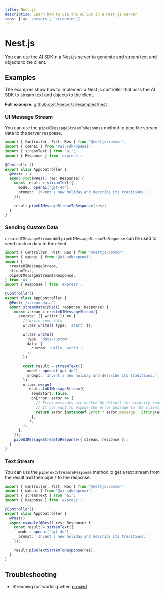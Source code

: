 ```yaml
---
title: Nest.js
description: Learn how to use the AI SDK in a Nest.js server
tags: ['api servers', 'streaming']
---
```


# Nest.js

You can use the AI SDK in a [Nest.js](https://nestjs.com/) server to generate and stream text and objects to the client.

## Examples

The examples show how to implement a Nest.js controller that uses the AI SDK to stream text and objects to the client.

**Full example**: [github.com/vercel/ai/examples/nest](https://github.com/vercel/ai/tree/main/examples/nest)

### UI Message Stream

You can use the `pipeUIMessageStreamToResponse` method to pipe the stream data to the server response.

```ts filename='app.controller.ts'
import { Controller, Post, Res } from '@nestjs/common';
import { openai } from '@ai-sdk/openai';
import { streamText } from 'ai';
import { Response } from 'express';

@Controller()
export class AppController {
  @Post('/')
  async root(@Res() res: Response) {
    const result = streamText({
      model: openai('gpt-4o'),
      prompt: 'Invent a new holiday and describe its traditions.',
    });

    result.pipeUIMessageStreamToResponse(res);
  }
}
```

### Sending Custom Data

`createUIMessageStream` and `pipeUIMessageStreamToResponse` can be used to send custom data to the client.

```ts filename='app.controller.ts'
import { Controller, Post, Res } from '@nestjs/common';
import { openai } from '@ai-sdk/openai';
import {
  createUIMessageStream,
  streamText,
  pipeUIMessageStreamToResponse,
} from 'ai';
import { Response } from 'express';

@Controller()
export class AppController {
  @Post('/stream-data')
  async streamData(@Res() response: Response) {
    const stream = createUIMessageStream({
      execute: ({ writer }) => {
        // write some data
        writer.write({ type: 'start' });

        writer.write({
          type: 'data-custom',
          data: {
            custom: 'Hello, world!',
          },
        });

        const result = streamText({
          model: openai('gpt-4o'),
          prompt: 'Invent a new holiday and describe its traditions.',
        });
        writer.merge(
          result.toUIMessageStream({
            sendStart: false,
            onError: error => {
              // Error messages are masked by default for security reasons.
              // If you want to expose the error message to the client, you can do so here:
              return error instanceof Error ? error.message : String(error);
            },
          }),
        );
      },
    });
    pipeUIMessageStreamToResponse({ stream, response });
  }
}
```

### Text Stream

You can use the `pipeTextStreamToResponse` method to get a text stream from the result and then pipe it to the response.

```ts filename='app.controller.ts'
import { Controller, Post, Res } from '@nestjs/common';
import { openai } from '@ai-sdk/openai';
import { streamText } from 'ai';
import { Response } from 'express';

@Controller()
export class AppController {
  @Post()
  async example(@Res() res: Response) {
    const result = streamText({
      model: openai('gpt-4o'),
      prompt: 'Invent a new holiday and describe its traditions.',
    });

    result.pipeTextStreamToResponse(res);
  }
}
```

## Troubleshooting

- Streaming not working when [proxied](/docs/troubleshooting/streaming-not-working-when-proxied)
